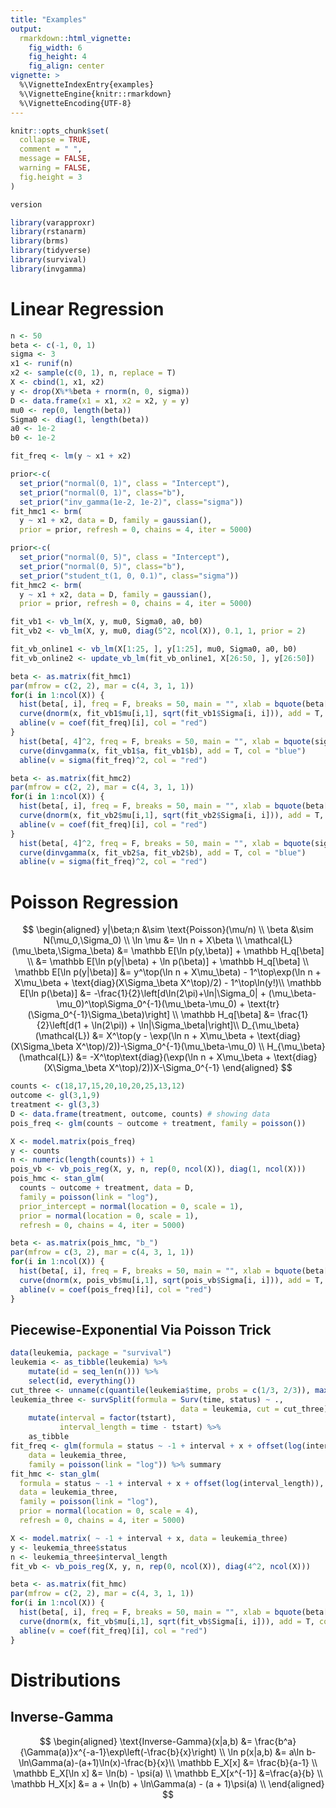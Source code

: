 ```yaml
---
title: "Examples"
output: 
  rmarkdown::html_vignette:
    fig_width: 6
    fig_height: 4
    fig_align: center
vignette: >
  %\VignetteIndexEntry{examples}
  %\VignetteEngine{knitr::rmarkdown}
  %\VignetteEncoding{UTF-8}
---
```


```r
knitr::opts_chunk$set(
  collapse = TRUE,
  comment = " ",
  message = FALSE,
  warning = FALSE,
  fig.height = 3
)
```

```r
version

library(varapproxr)
library(rstanarm)
library(brms)
library(tidyverse)
library(survival)
library(invgamma)
```

# Linear Regression


```r
n <- 50
beta <- c(-1, 0, 1)
sigma <- 3
x1 <- runif(n)
x2 <- sample(c(0, 1), n, replace = T)
X <- cbind(1, x1, x2)
y <- drop(X%*%beta + rnorm(n, 0, sigma))
D <- data.frame(x1 = x1, x2 = x2, y = y)
mu0 <- rep(0, length(beta))
Sigma0 <- diag(1, length(beta))
a0 <- 1e-2
b0 <- 1e-2

fit_freq <- lm(y ~ x1 + x2)

prior<-c(
  set_prior("normal(0, 1)", class = "Intercept"),
  set_prior("normal(0, 1)", class="b"),
  set_prior("inv_gamma(1e-2, 1e-2)", class="sigma"))
fit_hmc1 <- brm(
  y ~ x1 + x2, data = D, family = gaussian(),
  prior = prior, refresh = 0, chains = 4, iter = 5000)

prior<-c(
  set_prior("normal(0, 5)", class = "Intercept"),
  set_prior("normal(0, 5)", class="b"),
  set_prior("student_t(1, 0, 0.1)", class="sigma"))
fit_hmc2 <- brm(
  y ~ x1 + x2, data = D, family = gaussian(),
  prior = prior, refresh = 0, chains = 4, iter = 5000)
```


```r
fit_vb1 <- vb_lm(X, y, mu0, Sigma0, a0, b0)
fit_vb2 <- vb_lm(X, y, mu0, diag(5^2, ncol(X)), 0.1, 1, prior = 2)

fit_vb_online1 <- vb_lm(X[1:25, ], y[1:25], mu0, Sigma0, a0, b0)
fit_vb_online2 <- update_vb_lm(fit_vb_online1, X[26:50, ], y[26:50])
```


```r
beta <- as.matrix(fit_hmc1)
par(mfrow = c(2, 2), mar = c(4, 3, 1, 1))
for(i in 1:ncol(X)) {
  hist(beta[, i], freq = F, breaks = 50, main = "", xlab = bquote(beta[.(i)]), col="grey50",border="grey50")
  curve(dnorm(x, fit_vb1$mu[i,1], sqrt(fit_vb1$Sigma[i, i])), add = T, col = "blue")
  abline(v = coef(fit_freq)[i], col = "red")  
}
  hist(beta[, 4]^2, freq = F, breaks = 50, main = "", xlab = bquote(sigma^2), col="grey50",border="grey50")
  curve(dinvgamma(x, fit_vb1$a, fit_vb1$b), add = T, col = "blue")
  abline(v = sigma(fit_freq)^2, col = "red")  
```


```r
beta <- as.matrix(fit_hmc2)
par(mfrow = c(2, 2), mar = c(4, 3, 1, 1))
for(i in 1:ncol(X)) {
  hist(beta[, i], freq = F, breaks = 50, main = "", xlab = bquote(beta[.(i)]), col="grey50",border="grey50")
  curve(dnorm(x, fit_vb2$mu[i,1], sqrt(fit_vb2$Sigma[i, i])), add = T, col = "blue")
  abline(v = coef(fit_freq)[i], col = "red")  
}
  hist(beta[, 4]^2, freq = F, breaks = 50, main = "", xlab = bquote(sigma^2), col="grey50",border="grey50")
  curve(dinvgamma(x, fit_vb2$a, fit_vb2$b), add = T, col = "blue")
  abline(v = sigma(fit_freq)^2, col = "red")  
```


# Poisson Regression

$$
\begin{aligned}
y|\beta;n &\sim \text{Poisson}(\mu/n) \\
\beta &\sim N(\mu_0,\Sigma_0) \\
\ln \mu &= \ln n + X\beta \\
\mathcal{L}(\mu_\beta,\Sigma_\beta) &= \mathbb E[\ln p(y,\beta)] + \mathbb H_q[\beta] \\ 
&= \mathbb E[\ln p(y|\beta) + \ln p(\beta)] + \mathbb H_q[\beta] \\
\mathbb E[\ln p(y|\beta)] &= y^\top(\ln n + X\mu_\beta) - 1^\top\exp(\ln n + X\mu_\beta + \text{diag}(X\Sigma_\beta X^\top)/2) - 1^\top\ln(y!)\\
\mathbb E[\ln p(\beta)] &= -\frac{1}{2}\left[d\ln(2\pi)+\ln|\Sigma_0| + (\mu_\beta-\mu_0)^\top\Sigma_0^{-1}(\mu_\beta-\mu_0) + \text{tr}(\Sigma_0^{-1}\Sigma_\beta)\right] \\
\mathbb H_q[\beta] &= \frac{1}{2}\left[d(1 + \ln(2\pi)) + \ln|\Sigma_\beta|\right]\\
D_{\mu_\beta}(\mathcal{L}) &= X^\top(y - \exp(\ln n + X\mu_\beta + \text{diag}(X\Sigma_\beta X^\top)/2))-\Sigma_0^{-1}(\mu_\beta-\mu_0) \\
H_{\mu_\beta}(\mathcal{L}) &= -X^\top\text{diag}(\exp(\ln n + X\mu_\beta + \text{diag}(X\Sigma_\beta X^\top)/2))X-\Sigma_0^{-1}
\end{aligned}
$$


```r
counts <- c(18,17,15,20,10,20,25,13,12)
outcome <- gl(3,1,9)
treatment <- gl(3,3)
D <- data.frame(treatment, outcome, counts) # showing data
pois_freq <- glm(counts ~ outcome + treatment, family = poisson())

X <- model.matrix(pois_freq)
y <- counts
n <- numeric(length(counts)) + 1
pois_vb <- vb_pois_reg(X, y, n, rep(0, ncol(X)), diag(1, ncol(X)))
pois_hmc <- stan_glm(
  counts ~ outcome + treatment, data = D,
  family = poisson(link = "log"),
  prior_intercept = normal(location = 0, scale = 1),
  prior = normal(location = 0, scale = 1),
  refresh = 0, chains = 4, iter = 5000)

beta <- as.matrix(pois_hmc, "b_")
par(mfrow = c(3, 2), mar = c(4, 3, 1, 1))
for(i in 1:ncol(X)) {
  hist(beta[, i], freq = F, breaks = 50, main = "", xlab = bquote(beta[.(i)]), col="grey50",border="grey50")
  curve(dnorm(x, pois_vb$mu[i,1], sqrt(pois_vb$Sigma[i, i])), add = T, col = "blue")
  abline(v = coef(pois_freq)[i], col = "red")  
}
```

## Piecewise-Exponential Via Poisson Trick

```r
data(leukemia, package = "survival")
leukemia <- as_tibble(leukemia) %>%
    mutate(id = seq_len(n())) %>%
    select(id, everything())
cut_three <- unname(c(quantile(leukemia$time, probs = c(1/3, 2/3)), max(leukemia$time) + 1) %>% round())
leukemia_three <- survSplit(formula = Surv(time, status) ~ ., 
                                      data = leukemia, cut = cut_three) %>%
    mutate(interval = factor(tstart),
           interval_length = time - tstart) %>%
    as_tibble
fit_freq <- glm(formula = status ~ -1 + interval + x + offset(log(interval_length)),
    data = leukemia_three,
    family = poisson(link = "log")) %>% summary
fit_hmc <- stan_glm(
  formula = status ~ -1 + interval + x + offset(log(interval_length)),
  data = leukemia_three,
  family = poisson(link = "log"),
  prior = normal(location = 0, scale = 4),
  refresh = 0, chains = 4, iter = 5000)

X <- model.matrix( ~ -1 + interval + x, data = leukemia_three)
y <- leukemia_three$status
n <- leukemia_three$interval_length
fit_vb <- vb_pois_reg(X, y, n, rep(0, ncol(X)), diag(4^2, ncol(X)))

beta <- as.matrix(fit_hmc)
par(mfrow = c(2, 2), mar = c(4, 3, 1, 1))
for(i in 1:ncol(X)) {
  hist(beta[, i], freq = F, breaks = 50, main = "", xlab = bquote(beta[.(i)]), col="grey50",border="grey50")
  curve(dnorm(x, fit_vb$mu[i,1], sqrt(fit_vb$Sigma[i, i])), add = T, col = "blue")
  abline(v = coef(fit_freq)[i], col = "red")  
}
```


# Distributions

## Inverse-Gamma

$$
\begin{aligned}
\text{Inverse-Gamma}(x|a,b) &= \frac{b^a}{\Gamma(a)}x^{-a-1}\exp\left(-\frac{b}{x}\right) \\
\ln p(x|a,b) &= a\ln b-\ln\Gamma(a)-(a+1)\ln(x)-\frac{b}{x}\\
\mathbb E_X[x] &= \frac{b}{a-1} \\
\mathbb E_X[\ln x] &= \ln(b) - \psi(a) \\
\mathbb E_X[x^{-1}] &=\frac{a}{b} \\
\mathbb H_X[x] &= a + \ln(b) + \ln\Gamma(a) - (a + 1)\psi(a) \\
\end{aligned}
$$
